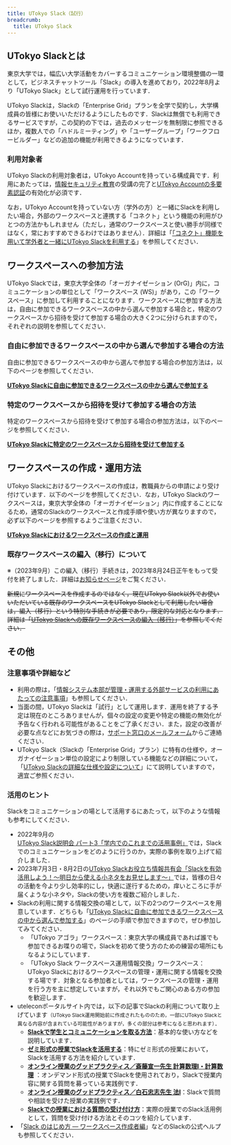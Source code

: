 ```yaml
---
title: UTokyo Slack（試行）
breadcrumb:
  title: UTokyo Slack
---
```



<SlackNewDesign />

## UTokyo Slackとは

東京大学では，幅広い大学活動をカバーするコミュニケーション環境整備の一環として，ビジネスチャットツール「Slack」の導入を進めており，2022年8月より「UTokyo Slack」として試行運用を行っています．

UTokyo Slackは，Slackの「Enterprise Grid」プランを全学で契約し，大学構成員の皆様にお使いいただけるようにしたものです．Slackは無償でも利用できるサービスですが，この契約の下では，過去のメッセージを無制限に参照できるほか，複数人での「ハドルミーティング」や「ユーザーグループ」「ワークフロービルダー」などの追加の機能が利用できるようになっています．

### 利用対象者

UTokyo Slackの利用対象者は，UTokyo Accountを持っている構成員です．利用にあたっては，[情報セキュリティ教育](https://univtokyo.sharepoint.com/sites/Security/SitePages/Information_Security_Education.aspx)の受講の完了と[UTokyo Accountの多要素認証](/utokyo_account/mfa/)の有効化が必須です．

なお，UTokyo Accountを持っていない方（学外の方）と一緒にSlackを利用したい場合，外部のワークスペースと連携する「コネクト」という機能の利用がひとつの方法かもしれません（ただし，通常のワークスペースと使い勝手が同様ではなく，常におすすめできるわけではありません）．詳細は「[「コネクト」機能を用いて学外者と一緒にUTokyo Slackを利用する](/slack/workspace/connect)」を参照してください．

## ワークスペースへの参加方法

UTokyo Slackでは，東京大学全体の「オーガナイゼーション (OrG)」内に，コミュニケーションの単位として「ワークスペース (WS)」があり，この「ワークスペース」に参加して利用することになります．ワークスペースに参加する方法は，自由に参加できるワークスペースの中から選んで参加する場合と，特定のワークスペースから招待を受けて参加する場合の大きく2つに分けられますので，それぞれの説明を参照してください．

### 自由に参加できるワークスペースの中から選んで参加する場合の方法

自由に参加できるワークスペースの中から選んで参加する場合の参加方法は，以下のページを参照してください．

<b class="box center">
    <a href="join">UTokyo Slackに自由に参加できるワークスペースの中から選んで参加する</a>
</b>

### 特定のワークスペースから招待を受けて参加する場合の方法

特定のワークスペースから招待を受けて参加する場合の参加方法は，以下のページを参照してください．

<b class="box center">
    <a href="invited">UTokyo Slackに特定のワークスペースから招待を受けて参加する</a>
</b>

## ワークスペースの作成・運用方法

UTokyo Slackにおけるワークスペースの作成は，教職員からの申請により受け付けています．以下のページを参照してください．なお，UTokyo Slackのワークスペースは，東京大学全体の「オーガナイゼーション」内に作成することになるため，通常のSlackのワークスペースと作成手順や使い方が異なりますので，必ず以下のページを参照するようご注意ください．

<b class="box center">
    <a href="workspace/">UTokyo Slackにおけるワークスペースの作成と運用</a>
</b>

### 既存ワークスペースの編入（移行）について

※（2023年9月）この編入（移行）手続きは，2023年8月24日正午をもって受付を終了しました．詳細は[お知らせページ](/notice/2023/06-slack-migration)をご覧ください．

<del>新規にワークスペースを作成するのではなく，現在UTokyo Slack以外でお使いいただいている既存のワークスペースをUTokyo Slackとして利用したい場合は，編入（移行）という特別な手続きが必要であり，限定的な対応となります．詳細は「[UTokyo Slackへの既存ワークスペースの編入（移行）](workspace/migration)」を参照してください．</del>

## その他

### 注意事項や詳細など

- 利用の際は，「[情報システム本部が管理・運用する外部サービスの利用にあたっての注意事項](/docs/dics-terms)」も参照してください．
- 当面の間，UTokyo Slackは「試行」として運用します．運用を終了する予定は現在のところありませんが，個々の設定の変更や特定の機能の無効化が予告なく行われる可能性があることをご了承ください．また，設定の改善が必要な点などにお気づきの際は，[サポート窓口のメールフォーム](/support/#email-form)からご連絡ください．
- UTokyo Slack（Slackの「Enterprise Grid」プラン）に特有の仕様や，オーガナイゼーション単位の設定により制限している機能などの詳細について，「[UTokyo Slackの詳細な仕様や設定について](details)」にて説明していますので，適宜ご参照ください．

### 活用のヒント

Slackをコミュニケーションの場として活用するにあたって，以下のような情報も参考にしてください．

- 2022年9月の[UTokyo Slack説明会 パート3「学内でのこれまでの活用事例」](/events/2022-slack/#part3)では，Slackでのコミュニケーションをどのように行うのか，実際の事例を取り上げて紹介しました．
- 2023年7月3日・8月2日の[UTokyo Slackお役立ち情報共有会「Slackを有効活用しよう！〜明日から使える小ネタをお見せします〜」](/events/2023-slack/)では，皆様の日々の活動を今より少し効率的にし，快適に遂行するための，痒いところに手が届くような小ネタや，Slackの使い方を複数ご紹介しました．
- Slackの利用に関する情報交換の場として，以下の2つのワークスペースを用意しています．どちらも「[UTokyo Slackに自由に参加できるワークスペースの中から選んで参加する](/slack/join)」のページの手順で参加できますので，ぜひ参加してみてください．
    - 「UTokyo アゴラ」ワークスペース：東京大学の構成員であれば誰でも参加できるお喋りの場で，Slackを初めて使う方のための練習の場所にもなるようにしています．
    - 「UTokyo Slack ワークスペース運用情報交換」ワークスペース：UTokyo Slackにおけるワークスペースの管理・運用に関する情報を交換する場です．対象となる参加者としては，ワークスペースの管理・運用を行う方を主に想定していますが，それ以外でもご関心のある方の参加を歓迎します．
- uteleconポータルサイト内では，以下の記事でSlackの利用について取り上げています<small>（UTokyo Slack運用開始前に作成されたもののため，一部にUTokyo Slackと異なる内容が含まれている可能性がありますが，多くの部分は参考になると思われます）</small>．
    - **[Slackで学生とコミュニケーションを取る方法](/articles/slack-communication/)**：基本的な使い方などを説明しています．
    - **[ゼミ形式の授業でSlackを活用する](/articles/slack-seminar/)**：特にゼミ形式の授業において，Slackを活用する方法を紹介しています．
    - **[オンライン授業のグッドプラクティス／斎藤宣一先生 計算数理I・計算数理](/good-practice/interview/saito)** ：オンデマンド形式の授業でSlackを使用されており，Slackで授業内容に関する質問を募っている実践例です．
    - **[オンライン授業のグッドプラクティス／白石忠志先生 法Ⅰ](/good-practice/interview/shiraishi)**：Slackで質問や相談を受けた授業の実践例です．
    - **[Slackでの授業における質問の受け付け方](/articles/question-tools#Slack)**：実際の授業でのSlack活用例として，質問を受け付ける方法とそのコツを紹介しています．
- 「[Slack のはじめ方 — ワークスペース作成者編](https://slack.com/intl/ja-jp/help/articles/217626298)」などのSlackの公式ヘルプも参照してください．
